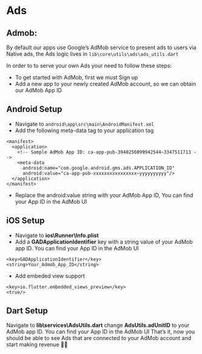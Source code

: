 # Ads
## Admob:
By default our apps use Google’s AdMob service to present ads to users via Native ads, the Ads logic lives in `lib\core\utils\ads\ads_utils.dart`

In order to to serve your own Ads your need to follow these steps:
   + To get started with AdMob, first we must Sign up
   + Add a new app to your newly created AdMob account, so we can obtain our AdMob App ID
## Android Setup
+ Navigate to `android\app\src\main\AndroidManifest.xml`
+ Add the following meta-data tag to your application tag
```mdx
<manifest>
  <application>
    <!-- Sample AdMob App ID: ca-app-pub-3940256099942544~3347511713 -->
    <meta-data
      android:name="com.google.android.gms.ads.APPLICATION_ID"
      android:value="ca-app-pub-xxxxxxxxxxxxxxxx~yyyyyyyyyy"/>
  </application>
</manifest>
```  
+ Replace the android:value string with your AdMob App ID, You can find your App ID in the AdMob UI
## iOS Setup
+ Navigate to __ios\Runner\Info.plist__
+ Add a __GADApplicationIdentifier__ key with a string value of your AdMob app ID. You can find your App ID in the AdMob UI  
```mdx 
<key>GADApplicationIdentifier</key>
<string>Your_Admob_App_ID</string>
```  
+ Add embeded view support
```mdx 
<key>io.flutter.embedded_views_preview</key>
<true/>
```
## Dart Setup
Navigate to __lib\services\AdsUtils.dart__
change __AdsUtils.adUnitID__ to your AdMob app ID. You can find your App ID in the AdMob UI
That’s it, now you should be able to see Ads that are connected to your AdMob account and start making revenue 🤑🤑

